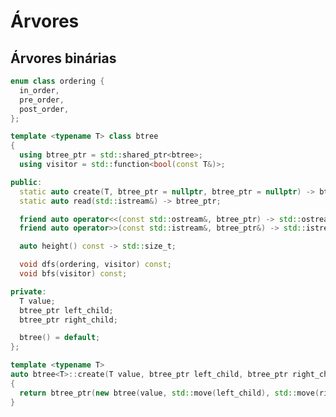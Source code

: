 # Árvores

## Árvores binárias

```cpp
enum class ordering {
  in_order,
  pre_order,
  post_order,
};

template <typename T> class btree
{
  using btree_ptr = std::shared_ptr<btree>;
  using visitor = std::function<bool(const T&)>;

public:
  static auto create(T, btree_ptr = nullptr, btree_ptr = nullptr) -> btree_ptr;
  static auto read(std::istream&) -> btree_ptr;

  friend auto operator<<(const std::ostream&, btree_ptr) -> std::ostream&;
  friend auto operator>>(const std::istream&, btree_ptr&) -> std::istream&;

  auto height() const -> std::size_t;

  void dfs(ordering, visitor) const;
  void bfs(visitor) const;

private:
  T value;
  btree_ptr left_child;
  btree_ptr right_child;

  btree() = default;
};
```

```cpp
template <typename T>
auto btree<T>::create(T value, btree_ptr left_child, btree_ptr right_child) -> btree_ptr
{
  return btree_ptr(new btree(value, std::move(left_child), std::move(right_child)));
}
```
